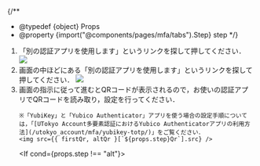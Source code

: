 

{/**
  * @typedef {object} Props
  * @property {import("@components/pages/mfa/tabs").Step} step
  */}

<ol>
  <If cond={props.step === "alt"}>
    <Fragment>
      <AltAddMethod selection="「認証アプリ」" />
      <li>
        「別の認証アプリを使用します」というリンクを探して押してください．
        <img src={alt.src} />
      </li>
    </Fragment>
    <Fragment slot="else">
      <FirstAccess />
      <li>
        画面の中ほどにある「別の認証アプリを使用します」というリンクを探して押してください．
        <img src={first.src} />
      </li>
    </Fragment>
  </If>

  <li>
    画面の指示に従って進むとQRコードが表示されるので，お使いの認証アプリでQRコードを読み取り，設定を行ってください．

    ※「YubiKey」と「Yubico Authenticator」アプリを使う場合の設定手順については，「[UTokyo Account多要素認証におけるYubico Authenticatorアプリの利用方法](/utokyo_account/mfa/yubikey-totp/)」をご覧ください．
    <img src={{ firstQr, altQr }[`${props.step}Qr`].src} />
  </li>

  <If cond={props.step !== "alt"}>
    <FirstEmail />
  </If>
</ol>
